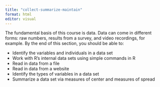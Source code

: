 ```yaml
---
title: "collect-summarize-maintain"
format: html
editor: visual
---
```


The fundamental basis of this course is data. Data can come in different forms: raw numbers, results from a survey, and video recordings, for example. By the end of this section, you should be able to:

-   Identify the variables and individuals in a data set
-   Work with R's internal data sets using simple commands in R
-   Read in data from a file
-   Read in data from a website
-   Identify the types of variables in a data set
-   Summarize a data set via measures of center and measures of spread
